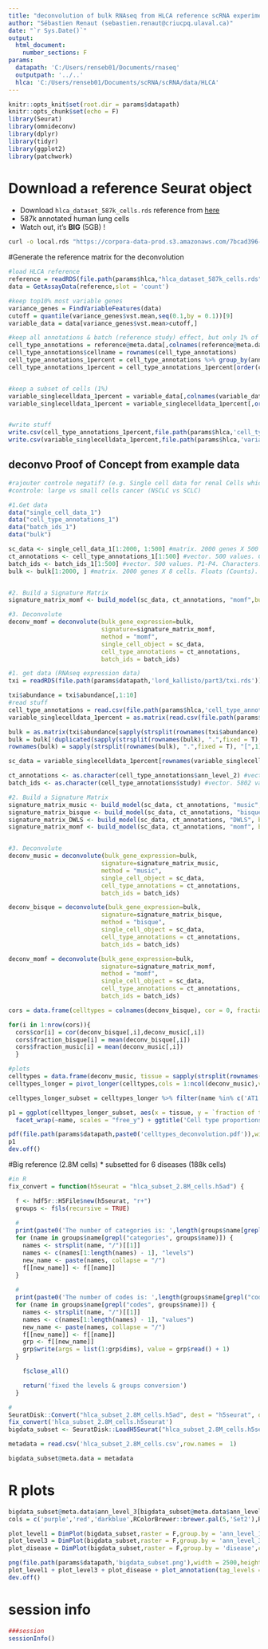 ---
title: "deconvolution of bulk RNAseq from HLCA reference scRNA experiment"
author: "Sébastien Renaut (sebastien.renaut@criucpq.ulaval.ca)"
date: "`r Sys.Date()`"
output:
  html_document:
    number_sections: F
params:
  datapath: 'C:/Users/renseb01/Documents/rnaseq'
  outputpath: '../..' 
  hlca: 'C:/Users/renseb01/Documents/scRNA/scRNA/data/HLCA'
---


```{r setup, include=FALSE}
knitr::opts_knit$set(root.dir = params$datapath)
knitr::opts_chunk$set(echo = F)
library(Seurat)
library(omnideconv)
library(dplyr)
library(tidyr)
library(ggplot2)
library(patchwork)
```


# Download a reference Seurat object 
* Download `hlca_dataset_587k_cells.rds` reference from [here](https://cellxgene.cziscience.com/collections/6f6d381a-7701-4781-935c-db10d30de293)
* 587k annotated human lung cells
* Watch out, it's **BIG** (5GB) !
```{bash download reference, eval=F}
curl -o local.rds "https://corpora-data-prod.s3.amazonaws.com/7bcad396-49c3-40d9-80c1-16d74e7b88bd/local.rds?AWSAccessKeyId=ASIATLYQ5N5XTNFZ64PH&Signature=nPRw3OfEs2BAJ53VRTUyWaM%2Bj7g%3D&x-amz-security-token=IQoJb3JpZ2luX2VjEG4aCXVzLXdlc3QtMiJHMEUCIFn3rrqkhDNH8Z%2F2UQl%2Bj8cirrNV5AlvILBUr7dIDmSZAiEAj3yBZjO6L4RlbEZcCKGFCerGRCfirs7l%2B5UY2qE44hYq6wMIdxABGgwyMzE0MjY4NDY1NzUiDBMV7F1OUVQgBqAmmCrIA2HOpq%2BUq0pzc04tuUeOEhcMF42Dh3tHXcnykTan1ggtgbRDN9lZJ3oXheGiI9%2FF%2F2K6LsfCNKZjAEqjYqkyA0I%2FMDJCmfMrA8sXxvgENlKHAC%2FeFN4EZe1fL6AzIeY36%2FEt1tEFfQ%2F%2Fi4FLmlG4x9ep89A2OxmfsEMmdgxwbBnIo7FB2AmXq2di5i3ay43M6wBCHaxZ5XCF4ooPQ%2FjzIWcs9VMsLKwxJnC2S%2BeNhYNg3P8yMlQtkci4d5V2avPxdLRxlXFQOyN6VSZPufsZ583m%2BCw7fd2OXI3aIQFUjApE0YE1FILwIGJUlqnXEOE%2BF9QKTFYLTsesucOhKCpGpaBxfJWmi7BHyKz4JkEHpeQYJ1jAZoDb2i%2F6t6wjkfnlz%2BN2c4yrYIbSFeienxQf5LXnwOphMGxhMYwwaYuz4C7EpTCIykaPdPZ790lc%2FK7tjSLa9QODjWA%2B3PYnKXWemUzcTrPcs5j1qbbbXa2sGqWcTK4zPB%2FQREqB%2Ft9nL4oglzUmH4oc1hVF%2B3QZD%2BKMyhuD96nayo5MJ5eqS%2FjRTpobuuOAKTW5vh%2FjK%2F8iV5c8i3u%2F19TNJjXWf1ui%2Fmp%2F0C6exz3qXRSc8TClq4CpBjqlASQ%2BDVWcaEYGT6diPbaIUxlI%2BX184UsHVcZNq%2FKdjLvsB0H9QvJqR%2Fpw1IKRAEv880iFS7qN73MCF1Kw7xS7SvL6PoDic4fzkRzJ9%2BkC0N2lr4SzhErtTc%2B1GyN3CWwH967HfLXq4vPadzvk08TTNTbJAgJEKe84FKHm%2F8wUKhcZhIR6Ek7PpBvn4THSamHKXzPjtnPTAur9THjrY8A8g3ZjCJjlZQ%3D%3D&Expires=1697224687"
```


#Generate the reference matrix for the deconvolution
```{r reference}
#load HLCA reference
reference = readRDS(file.path(params$hlca,"hlca_dataset_587k_cells.rds"))
data = GetAssayData(reference,slot = 'count')

#keep top10% most variable genes
variance_genes = FindVariableFeatures(data)
cutoff = quantile(variance_genes$vst.mean,seq(0.1,by = 0.1))[9]
variable_data = data[variance_genes$vst.mean>cutoff,]

#keep all annotations & batch (reference study) effect, but only 1% of cell data (5800 cells)
cell_type_annotations = reference@meta.data[,colnames(reference@meta.data) %in% c('ann_level_1','ann_level_2','ann_level_3','ann_level_4','ann_level_5','ann_finest_level','study')]
cell_type_annotations$cellname = rownames(cell_type_annotations)
cell_type_annotations_1percent = cell_type_annotations %>% group_by(ann_finest_level) %>% slice_head(prop = 0.01)
cell_type_annotations_1percent = cell_type_annotations_1percent[order(cell_type_annotations_1percent$cellname),]


#keep a subset of cells (1%)
variable_singlecelldata_1percent = variable_data[,colnames(variable_data) %in% cell_type_annotations_1percent$cellname]
variable_singlecelldata_1percent = variable_singlecelldata_1percent[,order(colnames(variable_singlecelldata_1percent))]


#write stuff
write.csv(cell_type_annotations_1percent,file.path(params$hlca,'cell_type_annotations_1percent.csv'))
write.csv(variable_singlecelldata_1percent,file.path(params$hlca,'variable_singlecelldata_1percent.csv'))
```




## deconvo Proof of Concept from example data
```{r POC,eval = F}
#rajouter controle negatif? (e.g. Single cell data for renal Cells which should be present at 0 percent in the human lung datasets...)
#controle: large vs small cells cancer (NSCLC vs SCLC)

#1.Get data
data("single_cell_data_1")
data("cell_type_annotations_1")
data("batch_ids_1")
data("bulk")

sc_data <- single_cell_data_1[1:2000, 1:500] #matrix. 2000 genes X 500 cells. Integers (Counts). Raw.
ct_annotations <- cell_type_annotations_1[1:500] #vector. 500 values. Cell types. characters.
batch_ids <- batch_ids_1[1:500] #vector. 500 values. P1-P4. Characters.
bulk <- bulk[1:2000, ] #matrix. 2000 genes X 8 cells. Floats (Counts). Raw.


#2. Build a Signature Matrix
signature_matrix_momf <- build_model(sc_data, ct_annotations, "momf",bulk_gene_expression = bulk)

#3. Deconvolute
deconv_momf = deconvolute(bulk_gene_expression=bulk,
                          signature=signature_matrix_momf,
                          method = "momf",
                          single_cell_object = sc_data,
                          cell_type_annotations = ct_annotations,
                          batch_ids = batch_ids)

```


```{r real data deconvolution}
#1. get data (RNAseq expression data)
txi = readRDS(file.path(params$datapath,'lord_kallisto/part3/txi.rds'))

txi$abundance = txi$abundance[,1:10]
#read stuff
cell_type_annotations = read.csv(file.path(params$hlca,'cell_type_annotations_1percent.csv'), row.names = 1)
variable_singlecelldata_1percent = as.matrix(read.csv(file.path(params$hlca,'variable_singlecelldata_1percent.csv'),row.names = 1))

bulk = as.matrix(txi$abundance[sapply(strsplit(rownames(txi$abundance), ".",fixed = T), "[",1) %in% rownames(variable_singlecelldata_1percent),])
bulk = bulk[!duplicated(sapply(strsplit(rownames(bulk), ".",fixed = T), "[",1) ),]
rownames(bulk) = sapply(strsplit(rownames(bulk), ".",fixed = T), "[",1) #matrix. 2800 genes X 10 cells. Floats (Counts). Raw abundance (so TPM)

sc_data = variable_singlecelldata_1percent[rownames(variable_singlecelldata_1percent) %in% rownames(bulk),] #matrix. 2800 genes X 5802 cells. Integers (Counts). Raw.

ct_annotations <- as.character(cell_type_annotations$ann_level_2) #vector. 5802 values. Cell types. characters.
batch_ids <- as.character(cell_type_annotations$study) #vector. 5802 values. 11 studies. Characters.

#2. Build a Signature Matrix
signature_matrix_music <- build_model(sc_data, ct_annotations, "music", bulk_gene_expression = bulk, batch_ids = batch_ids)
signature_matrix_bisque <- build_model(sc_data, ct_annotations, "bisque", bulk_gene_expression = bulk, batch_ids = batch_ids)
signature_matrix_DWLS <- build_model(sc_data, ct_annotations, "DWLS", bulk_gene_expression = bulk, batch_ids = batch_ids)
signature_matrix_momf <- build_model(sc_data, ct_annotations, "momf", bulk_gene_expression = bulk, batch_ids = batch_ids)


#3. Deconvolute
deconv_music = deconvolute(bulk_gene_expression=bulk,
                          signature=signature_matrix_music,
                          method = "music",
                          single_cell_object = sc_data,
                          cell_type_annotations = ct_annotations,
                          batch_ids = batch_ids)

deconv_bisque = deconvolute(bulk_gene_expression=bulk,
                          signature=signature_matrix_bisque,
                          method = "bisque",
                          single_cell_object = sc_data,
                          cell_type_annotations = ct_annotations,
                          batch_ids = batch_ids)

deconv_momf = deconvolute(bulk_gene_expression=bulk,
                          signature=signature_matrix_momf,
                          method = "momf",
                          single_cell_object = sc_data,
                          cell_type_annotations = ct_annotations,
                          batch_ids = batch_ids)

```



```{r compare methods}
cors = data.frame(celltypes = colnames(deconv_bisque), cor = 0, fraction_bisque = 0,fraction_music = 0)

for(i in 1:nrow(cors)){
  cors$cor[i] = cor(deconv_bisque[,i],deconv_music[,i])
  cors$fraction_bisque[i] = mean(deconv_bisque[,i])
  cors$fraction_music[i] = mean(deconv_music[,i])
  }

```


```{r cell types plots}
#plots
celltypes = data.frame(deconv_music, tissue = sapply(strsplit(rownames(deconv_music), "_"), "[",6))
celltypes_longer = pivot_longer(celltypes,cols = 1:ncol(deconv_music),values_to = 'fraction of total')

celltypes_longer_subset = celltypes_longer %>% filter(name %in% c('AT1','AT2','B.cell.lineage','Rare','Innate.lymphoid.cell.NK','T.cell.lineage','Dendritic.cells'))

p1 = ggplot(celltypes_longer_subset, aes(x = tissue, y = `fraction of total`,fill= tissue)) + geom_violin() +
  facet_wrap(~name, scales = "free_y") + ggtitle('Cell type proportions after deconvolution: 128 patients (Tumor & Normal samples)')

pdf(file.path(params$datapath,paste0('celltypes_deconvolution.pdf')),width = 12,height = 8)
p1
dev.off()
```


#Big reference (2.8M cells)
  * subsetted for 6 diseases (188k cells)
```{r big reference}
#in R
fix_convert = function(h5seurat = "hlca_subset_2.8M_cells.h5ad") {

  f <- hdf5r::H5File$new(h5seurat, "r+")
  groups <- f$ls(recursive = TRUE)
  
  #
  print(paste0('The number of categories is: ',length(groups$name[grepl("categories", groups$name)])))
  for (name in groups$name[grepl("categories", groups$name)]) {
    names <- strsplit(name, "/")[[1]]
    names <- c(names[1:length(names) - 1], "levels")
    new_name <- paste(names, collapse = "/")
    f[[new_name]] <- f[[name]]
  }
  
  #
  print(paste0('The number of codes is: ',length(groups$name[grepl("codes", groups$name)])))
  for (name in groups$name[grepl("codes", groups$name)]) {
    names <- strsplit(name, "/")[[1]]
    names <- c(names[1:length(names) - 1], "values")
    new_name <- paste(names, collapse = "/")
    f[[new_name]] <- f[[name]]
    grp <- f[[new_name]]
    grp$write(args = list(1:grp$dims), value = grp$read() + 1)
  }

    f$close_all()

    return('fixed the levels & groups conversion')
  }

#
SeuratDisk::Convert("hlca_subset_2.8M_cells.h5ad", dest = "h5seurat", overwrite = TRUE)
fix_convert('hlca_subset_2.8M_cells.h5seurat')
bigdata_subset <- SeuratDisk::LoadH5Seurat("hlca_subset_2.8M_cells.h5seurat",meta.data = FALSE,misc=FALSE)

metadata = read.csv('hlca_subset_2.8M_cells.csv',row.names =  1)

bigdata_subset@meta.data = metadata
```


# R plots
```{r plots}
bigdata_subset@meta.data$ann_level_3[bigdata_subset@meta.data$ann_level_3==''] = 'Unknown'
cols = c('purple','red','darkblue',RColorBrewer::brewer.pal(5,'Set2'),RColorBrewer::brewer.pal(12,'Set3'),RColorBrewer::brewer.pal(3,'Set1'),'black')

plot_level1 = DimPlot(bigdata_subset,raster = F,group.by = 'ann_level_1') + ggtitle('Coarse annotation: 188k cells, 6 lung diseases')
plot_level3 = DimPlot(bigdata_subset,raster = F,group.by = 'ann_level_3',cols = cols) + ggtitle('Fine annotation: 188k cells, 6 lung diseases')
plot_disease = DimPlot(bigdata_subset,raster = F,group.by = 'disease',cols = RColorBrewer::brewer.pal(6,'Set1')) + ggtitle('Diseases: 188k cells, 6 lung diseases')

png(file.path(params$datapath,'bigdata_subset.png'),width = 2500,height = 1000)
plot_level1 + plot_level3 + plot_disease + plot_annotation(tag_levels = 'A')
dev.off()
```

# session info  
```{r session, message= T}
###session
sessionInfo()

```


